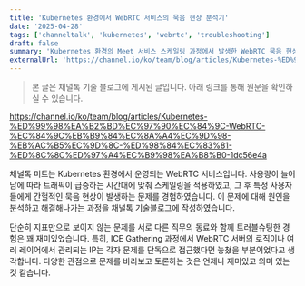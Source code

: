 ```yaml
---
title: 'Kubernetes 환경에서 WebRTC 서비스의 묵음 현상 분석기'
date: '2025-04-28'
tags: ['channeltalk', 'kubernetes', 'webrtc', 'troubleshooting']
draft: false
summary: 'Kubernetes 환경의 Meet 서비스 스케일링 과정에서 발생한 WebRTC 묵음 현상에 대해 원인을 분석하고 해결해나가는 과정을 채널톡 기술블로그에 작성하였습니다'
externalUrl: 'https://channel.io/ko/team/blog/articles/Kubernetes-%ED%99%98%EA%B2%BD%EC%97%90%EC%84%9C-WebRTC-%EC%84%9C%EB%B9%84%EC%8A%A4%EC%9D%98-%EB%AC%B5%EC%9D%8C-%ED%98%84%EC%83%81-%ED%8C%8C%ED%97%A4%EC%B9%98%EA%B8%B0-1dc56e4a'
---
```


> 본 글은 채널톡 기술 블로그에 게시된 글입니다. 아래 링크를 통해 원문을 확인하실 수 있습니다.

https://channel.io/ko/team/blog/articles/Kubernetes-%ED%99%98%EA%B2%BD%EC%97%90%EC%84%9C-WebRTC-%EC%84%9C%EB%B9%84%EC%8A%A4%EC%9D%98-%EB%AC%B5%EC%9D%8C-%ED%98%84%EC%83%81-%ED%8C%8C%ED%97%A4%EC%B9%98%EA%B8%B0-1dc56e4a

채널톡 미트는 Kubernetes 환경에서 운영되는 WebRTC 서비스입니다. 사용량이 늘어남에 따라 트래픽이 급증하는 시간대에 맞춰 스케일링을 적용하였고, 그 후 특정 사용자들에게 간헐적인 묵음 현상이 발생하는 문제를 경험하였습니다. 이 문제에 대해 원인을 분석하고 해결해나가는 과정을 채널톡 기술블로그에 작성하였습니다.

단순히 지표만으로 보이지 않는 문제를 서로 다른 직무의 동료와 함께 트러블슈팅한 경험은 꽤 재미있었습니다. 특히, ICE Gathering 과정에서 WebRTC 서버의 로직이나 여러 레이어에서 관리되는 IP는 각자 문제를 단독으로 접근했다면 놓쳤을 부분이었다고 생각합니다. 다양한 관점으로 문제를 바라보고 토론하는 것은 언제나 재미있고 의미 있는 것 같습니다.

